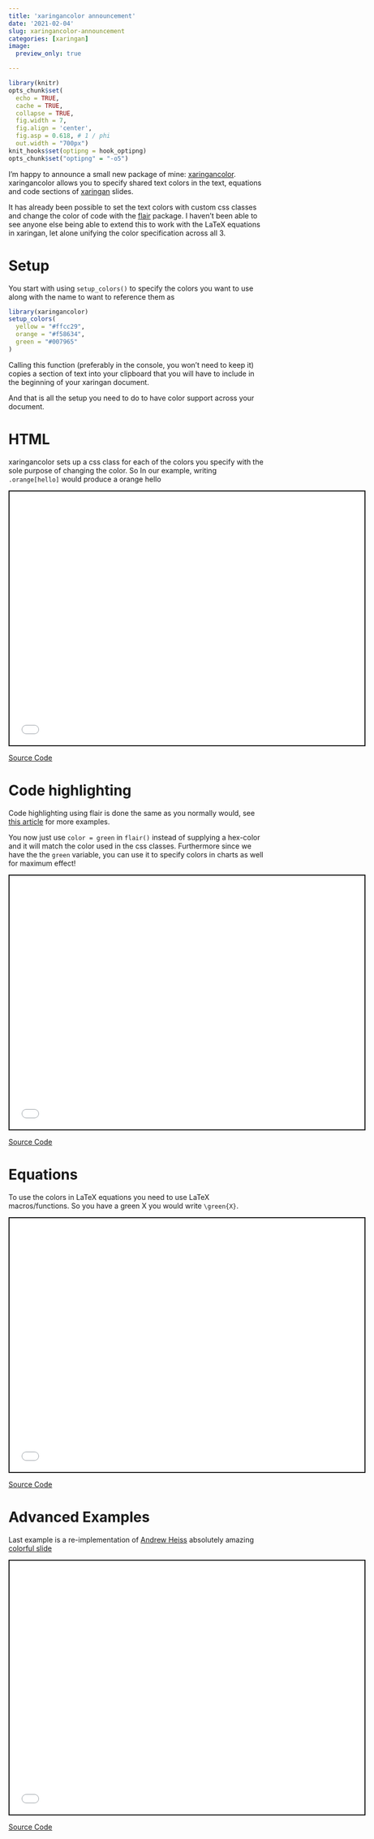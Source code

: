 ```yaml
---
title: 'xaringancolor announcement'
date: '2021-02-04'
slug: xaringancolor-announcement
categories: [xaringan]
image:
  preview_only: true

---
```


```r
library(knitr)
opts_chunk$set(
  echo = TRUE,
  cache = TRUE,
  collapse = TRUE,
  fig.width = 7, 
  fig.align = 'center',
  fig.asp = 0.618, # 1 / phi
  out.width = "700px")
knit_hooks$set(optipng = hook_optipng)
opts_chunk$set("optipng" = "-o5")
```

I'm happy to announce a small new package of mine: [xaringancolor](https://github.com/EmilHvitfeldt/xaringancolor).
xaringancolor allows you to specify shared text colors in the text, equations and code sections of [xaringan](https://github.com/yihui/xaringan) slides.

It has already been possible to set the text colors with custom css classes and change the color of code with the [flair](https://github.com/r-for-educators/flair) package.
I haven't been able to see anyone else being able to extend this to work with the LaTeX equations in xaringan, let alone unifying the color specification across all 3.

# Setup

You start with using `setup_colors()` to specify the colors you want to use along with the name to want to reference them as

```r
library(xaringancolor)
setup_colors(
  yellow = "#ffcc29",
  orange = "#f58634",
  green = "#007965"
)
```

Calling this function (preferably in the console, you won't need to keep it) copies a section of text into your clipboard that you will have to include in the beginning of your xaringan document. 

And that is all the setup you need to do to have color support across your document.

# HTML

xaringancolor sets up a css class for each of the colors you specify with the sole purpose of changing the color. So In our example, writing `.orange[hello]` would produce a orange hello

<div class="iframe-container iframe-slides"><iframe src="css-example.html" width="700px" height="500px" style="border:2px solid currentColor;" data-external=1></iframe></div>

[Source Code](https://gist.github.com/EmilHvitfeldt/7daa57156a6e844423942ed1daf0d175)

# Code highlighting

Code highlighting using flair is done the same as you normally would, see [this article](https://education.rstudio.com/blog/2020/05/flair/) for more examples.

You now just use `color = green` in `flair()` instead of supplying a hex-color and it will match the color used in the css classes. Furthermore since we have the the `green` variable, you can use it to specify colors in charts as well for maximum effect! 

<div class="iframe-container iframe-slides"><iframe src="flair-example.html" width="700px" height="500px" style="border:2px solid currentColor;" data-external=1></iframe></div>

[Source Code](https://gist.github.com/EmilHvitfeldt/ec081d53929da50f344c2a8ede0a7033)

# Equations

To use the colors in LaTeX equations you need to use LaTeX macros/functions. So you have a green X you would write `\green{X}`.

<div class="iframe-container iframe-slides"><iframe src="latex-example.html" width="700px" height="500px" style="border:2px solid currentColor;" data-external=1></iframe></div>

[Source Code](https://gist.github.com/EmilHvitfeldt/1767bc72d7dd6400a75c55e8be8e7a90)

# Advanced Examples

Last example is a re-implementation of [Andrew Heiss](https://twitter.com/andrewheiss) absolutely amazing [colorful slide](https://twitter.com/andrewheiss/status/1250517766731423745)

<div class="iframe-container iframe-slides"><iframe src="andrew-example.html" width="700px" height="500px" style="border:2px solid currentColor;" data-external=1></iframe></div>

[Source Code](https://gist.github.com/EmilHvitfeldt/858e388e06fca27aff9693b0262bad84)
